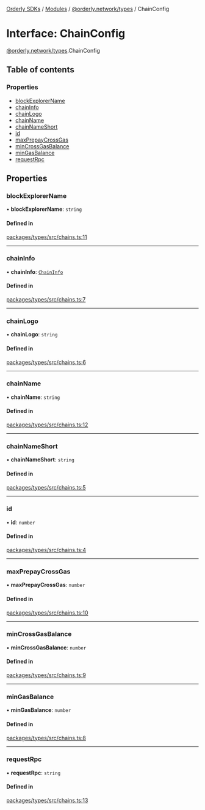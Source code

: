 [Orderly SDKs](/sdks/tech-doc/README) / [Modules](/sdks/tech-doc/modules) / [@orderly.network/types](/sdks/tech-doc/modules/orderly_network_types) / ChainConfig

# Interface: ChainConfig

[@orderly.network/types](/sdks/tech-doc/modules/orderly_network_types).ChainConfig

## Table of contents

### Properties

- [blockExplorerName](/sdks/tech-doc/interfaces/orderly_network_types.ChainConfig#blockexplorername)
- [chainInfo](/sdks/tech-doc/interfaces/orderly_network_types.ChainConfig#chaininfo)
- [chainLogo](/sdks/tech-doc/interfaces/orderly_network_types.ChainConfig#chainlogo)
- [chainName](/sdks/tech-doc/interfaces/orderly_network_types.ChainConfig#chainname)
- [chainNameShort](/sdks/tech-doc/interfaces/orderly_network_types.ChainConfig#chainnameshort)
- [id](/sdks/tech-doc/interfaces/orderly_network_types.ChainConfig#id)
- [maxPrepayCrossGas](/sdks/tech-doc/interfaces/orderly_network_types.ChainConfig#maxprepaycrossgas)
- [minCrossGasBalance](/sdks/tech-doc/interfaces/orderly_network_types.ChainConfig#mincrossgasbalance)
- [minGasBalance](/sdks/tech-doc/interfaces/orderly_network_types.ChainConfig#mingasbalance)
- [requestRpc](/sdks/tech-doc/interfaces/orderly_network_types.ChainConfig#requestrpc)

## Properties

### blockExplorerName

• **blockExplorerName**: `string`

#### Defined in

[packages/types/src/chains.ts:11](https://github.com/OrderlyNetwork/js-sdk/blob/bc7eb1a/packages/types/src/chains.ts#L11)

___

### chainInfo

• **chainInfo**: [`ChainInfo`](orderly_network_types.ChainInfo)

#### Defined in

[packages/types/src/chains.ts:7](https://github.com/OrderlyNetwork/js-sdk/blob/bc7eb1a/packages/types/src/chains.ts#L7)

___

### chainLogo

• **chainLogo**: `string`

#### Defined in

[packages/types/src/chains.ts:6](https://github.com/OrderlyNetwork/js-sdk/blob/bc7eb1a/packages/types/src/chains.ts#L6)

___

### chainName

• **chainName**: `string`

#### Defined in

[packages/types/src/chains.ts:12](https://github.com/OrderlyNetwork/js-sdk/blob/bc7eb1a/packages/types/src/chains.ts#L12)

___

### chainNameShort

• **chainNameShort**: `string`

#### Defined in

[packages/types/src/chains.ts:5](https://github.com/OrderlyNetwork/js-sdk/blob/bc7eb1a/packages/types/src/chains.ts#L5)

___

### id

• **id**: `number`

#### Defined in

[packages/types/src/chains.ts:4](https://github.com/OrderlyNetwork/js-sdk/blob/bc7eb1a/packages/types/src/chains.ts#L4)

___

### maxPrepayCrossGas

• **maxPrepayCrossGas**: `number`

#### Defined in

[packages/types/src/chains.ts:10](https://github.com/OrderlyNetwork/js-sdk/blob/bc7eb1a/packages/types/src/chains.ts#L10)

___

### minCrossGasBalance

• **minCrossGasBalance**: `number`

#### Defined in

[packages/types/src/chains.ts:9](https://github.com/OrderlyNetwork/js-sdk/blob/bc7eb1a/packages/types/src/chains.ts#L9)

___

### minGasBalance

• **minGasBalance**: `number`

#### Defined in

[packages/types/src/chains.ts:8](https://github.com/OrderlyNetwork/js-sdk/blob/bc7eb1a/packages/types/src/chains.ts#L8)

___

### requestRpc

• **requestRpc**: `string`

#### Defined in

[packages/types/src/chains.ts:13](https://github.com/OrderlyNetwork/js-sdk/blob/bc7eb1a/packages/types/src/chains.ts#L13)
